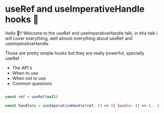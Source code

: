 <!-- classes: title -->
<!-- section-title: Intro -->


# useRef and useImperativeHandle hooks 🎣 

<Spacer />

Hello 👋!! Welcome to the useRef and useImperativeHandle talk,
in this talk i will cover everything, well almost everything about useRef and useImperativeHandle.

<Spacer />

Those are pretty simple hooks but they are really powerful, specially useRef.

<Spacer />

- The API's
- When to use
- When not to use
- Common questions

<Spacer />

```js

const ref = useRef(null)

const handlers = useImperativeHandle(ref, () => ({ handle: () => (...) }), [])

```

